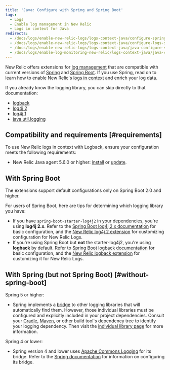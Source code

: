 ```yaml
---
title: 'Java: Configure with Spring and Spring Boot'
tags:
  - Logs
  - Enable log management in New Relic
  - Logs in context for Java
redirects:
  - /docs/logs/enable-new-relic-logs/logs-context-java/configure-spring-spring-boot
  - /docs/logs/enable-new-relic-logs/logs-context-java/configure-logs-spring-spring-boot
  - /docs/logs/enable-new-relic-logs/logs-context-java/java-configure-spring-spring-boot
  - /docs/logs/enable-log-monitoring-new-relic/logs-context-java/java-configure-spring-spring-boot
---
```


New Relic offers extensions for [log management](https://docs.newrelic.com/docs/introduction-new-relic-logs) that are compatible with current versions of [Spring](https://spring.io/) and [Spring Boot](https://spring.io/projects/spring-boot). If you use Spring, read on to learn how to enable New Relic's [logs in context](/docs/logs/enable-logs/configure-logs-context/configure-logs-context-apm-agents) and enrich your log data.

If you already know the logging library, you can skip directly to that documentation:

* [logback](https://docs.newrelic.com/docs/logs/enable-logs/configure-logs-context/java-configure-logback)
* [log4j 2](https://docs.newrelic.com/docs/logs/enable-logs/logs-context-java/java-configure-log4j-2x)
* [log4j 1](https://docs.newrelic.com/docs/logs/enable-logs/logs-context-java/java-configure-log4j-1x)
* [java.util.logging](https://docs.newrelic.com/docs/logs/enable-logs/logs-context-java/java-configure-java-util-logging)

## Compatibility and requirements [#requirements]

To use New Relic logs in context with Logback, ensure your configuration meets the following requirements:

* New Relic Java agent 5.6.0 or higher: [install](https://docs.newrelic.com/docs/agents/java-agent/installation/install-java-agent) or [update](https://docs.newrelic.com/docs/agents/java-agent/installation/update-java-agent).

## With Spring Boot

The extensions support default configurations only on Spring Boot 2.0 and higher.

For users of Spring Boot, here are tips for determining which logging library you have:

* If you have `spring-boot-starter-log4j2` in your dependencies, you're using **log4j 2.x**. Refer to the [Spring Boot log4j 2.x documentation](https://docs.spring.io/spring-boot/docs/current/reference/html/howto.html#howto-configure-log4j-for-logging) for basic configuration, and the [New Relic log4j 2 extension](https://docs.newrelic.com/docs/logs/enable-logs/logs-context-java/java-configure-log4j-2x) for customizing configuration for New Relic Logs.
* If you're using Spring Boot but **not** the starter-log4j2, you're using **logback** by default. Refer to [Spring Boot logback documentation](https://docs.spring.io/spring-boot/docs/current/reference/html/howto.html#howto-configure-logback-for-logging) for basic configuration, and the [New Relic logback extension](https://docs.newrelic.com/docs/logs/enable-logs/configure-logs-context/java-configure-logback) for customizing it for New Relic Logs.

## With Spring (but not Spring Boot) [#without-spring-boot]

Spring 5 or higher:

* Spring implements a [bridge](https://docs.spring.io/spring/docs/current/javadoc-api/org/apache/commons/logging/LogFactory.html) to other logging libraries that will automatically find them. However, those individual libraries must be configured and explicitly included in your project dependencies. Consult your [Gradle](https://docs.gradle.org/current/userguide/viewing_debugging_dependencies.html), [Maven](https://maven.apache.org/plugins/maven-dependency-plugin/examples/resolving-conflicts-using-the-dependency-tree.html), or other build tool's dependency tree to identify your logging dependency. Then visit the [individual library page](https://docs.newrelic.com/docs/logs/enable-logs/logs-context-java/configure-logs-context-java) for more information.

Spring 4 or lower:

* Spring version 4 and lower uses [Apache Commons Logging](https://commons.apache.org/proper/commons-logging/guide.html) for its bridge. Refer to the [Spring documentation](https://docs.spring.io/spring/docs/4.3.12.RELEASE/spring-framework-reference/html/overview.html#overview-logging) for information on configuring its bridge.
